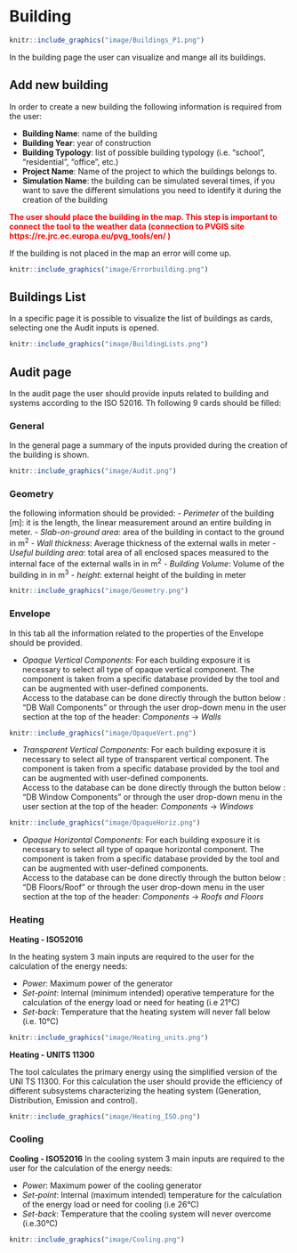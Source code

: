# Building 

```r
knitr::include_graphics("image/Buildings_P1.png")
```

In the building page the user can visualize and mange all its buildings.

## Add new building

In order to create a new building the following information is required from the user: 

  - **Building Name**: name of the building
  - **Building Year**: year of construction
  - **Building Typology**: list of possible building typology (i.e. "school", "residential", "office", etc.)
  - **Project Name**: Name of the project to which the buildings belongs to.
  - **Simulation Name**: the building can be simulated several times, if you want to save the different simulations you need to identify it during the creation of the building

<span style="color:red"> **The user should place the building in the map. This step is important to connect the tool to the weather data (connection to PVGIS site https://re.jrc.ec.europa.eu/pvg_tools/en/ )**</span> 

If the building is not placed in the map an error will come up. 
```r
knitr::include_graphics("image/Errorbuilding.png")
```

## Buildings List

In a specific page it is possible to visualize the list of buildings as cards, selecting one the Audit inputs is opened.

```r
knitr::include_graphics("image/BuildingLists.png")
```

## Audit page


In the audit page the user should provide inputs related to building and systems according to the ISO 52016. Th following 9 cards should be filled: 
 
### General 
In the general page a summary of the inputs provided during the creation of the building is shown.

```r
knitr::include_graphics("image/Audit.png")
```

### Geometry

the following information should be provided:
    - *Perimeter* of the building [m]: it is the length, the linear measurement around an entire building in meter.
    - *Slab-on-ground area*: area of the building in contact to the ground in m^2^
    - *Wall thickness*: Average thickness of the external walls in meter
    - *Useful building area*:  total area of all enclosed spaces measured to the internal face of the external walls in in m^2^
    - *Building Volume*: Volume of the building in in m^3^
    - *height*: external height of the building in meter
    
```r
knitr::include_graphics("image/Geometry.png")
```

### Envelope

In this tab all the information related to the properties of the Envelope should be provided.
 
  - *Opaque Vertical Components*: For each building exposure it is necessary to select all type of opaque vertical component. 
  The component is taken from a specific database provided by the tool and can be augmented with user-defined components.  
    Access to the database can be done directly through the button below : "DB Wall Components" or through the user drop-down menu in the user section at the top of the header:
    *Components* -> *Walls*

```r
knitr::include_graphics("image/OpaqueVert.png")
```

  - *Transparent Vertical Components*: For each building exposure it is necessary to select all type of transparent vertical component. 
  The component is taken from a specific database provided by the tool and can be augmented with user-defined components.  
  Access to the database can be done directly through the button below : "DB Window Components" or through the user drop-down menu in the user section at the top of the header:
  *Components* -> *Windows*

```r
knitr::include_graphics("image/OpaqueHoriz.png")
```
  - *Opaque Horizontal Components*: For each building exposure it is necessary to select all type of opaque horizontal component. 
  The component is taken from a specific database provided by the tool and can be augmented with user-defined components.  
  Access to the database can be done directly through the button below : "DB Floors/Roof" or through the user drop-down menu in the user section at the top of the header:
  *Components* -> *Roofs and Floors*

### Heating

**Heating - ISO52016**

In the heating system 3 main inputs are required to the user for the calculation of the energy needs:

  - *Power*: Maximum power of the generator
  - *Set-point*: Internal (minimum intended) operative temperature for the calculation of the energy load or need for heating (i.e 21°C)
  - *Set-back*: Temperature that the heating system will never fall below (i.e. 10°C)
```r
knitr::include_graphics("image/Heating_units.png")
``` 

**Heating - UNITS 11300**

The tool calculates the primary energy using the simplified version of the UNI TS 11300. 
For this calculation the user should provide the efficiency of different subsystems characterizing the heating system (Generation, Distribution, Emission and control).
```r
knitr::include_graphics("image/Heating_ISO.png")
``` 

### Cooling 

**Cooling - ISO52016**
In the cooling system 3 main inputs are required to the user for the calculation of the energy needs:

  - *Power*: Maximum power of the cooling generator
  - *Set-point*: Internal (maximum intended) temperature for the calculation of the energy load or need for cooling (i.e 26°C)
  - *Set-back*: Temperature that the cooling system will never overcome (i.e.30°C)

```r
knitr::include_graphics("image/Cooling.png")
``` 





